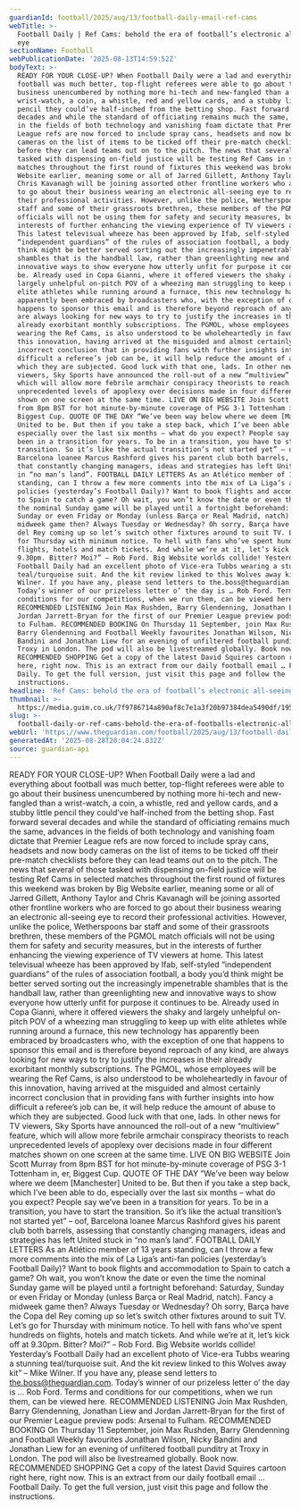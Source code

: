 ```yaml
---
guardianId: football/2025/aug/13/football-daily-email-ref-cams
webTitle: >-
  Football Daily | Ref Cams: behold the era of football’s electronic all-seeing
  eye
sectionName: Football
webPublicationDate: '2025-08-13T14:59:52Z'
bodyText: >-
  READY FOR YOUR CLOSE-UP? When Football Daily were a lad and everything about
  football was much better, top-flight referees were able to go about their
  business unencumbered by nothing more hi-tech and new-fangled than a
  wrist-watch, a coin, a whistle, red and yellow cards, and a stubby little
  pencil they could’ve half-inched from the betting shop. Fast forward several
  decades and while the standard of officiating remains much the same, advances
  in the fields of both technology and vanishing foam dictate that Premier
  League refs are now forced to include spray cans, headsets and now body
  cameras on the list of items to be ticked off their pre-match checklists
  before they can lead teams out on to the pitch. The news that several of those
  tasked with dispensing on-field justice will be testing Ref Cams in selected
  matches throughout the first round of fixtures this weekend was broken by Big
  Website earlier, meaning some or all of Jarred Gillett, Anthony Taylor and
  Chris Kavanagh will be joining assorted other frontline workers who are forced
  to go about their business wearing an electronic all-seeing eye to record
  their professional activities. However, unlike the police, Wetherspoons bar
  staff and some of their grassroots brethren, these members of the PGMOL match
  officials will not be using them for safety and security measures, but in the
  interests of further enhancing the viewing experience of TV viewers at home.
  This latest televisual wheeze has been approved by Ifab, self-styled
  “independent guardians” of the rules of association football, a body you’d
  think might be better served sorting out the increasingly impenetrable
  shambles that is the handball law, rather than greenlighting new and
  innovative ways to show everyone how utterly unfit for purpose it continues to
  be. Already used in Copa Gianni, where it offered viewers the shaky and
  largely unhelpful on-pitch POV of a wheezing man struggling to keep up with
  elite athletes while running around a furnace, this new technology has
  apparently been embraced by broadcasters who, with the exception of one that
  happens to sponsor this email and is therefore beyond reproach of any kind,
  are always looking for new ways to try to justify the increases in their
  already exorbitant monthly subscriptions. The PGMOL, whose employees will be
  wearing the Ref Cams, is also understood to be wholeheartedly in favour of
  this innovation, having arrived at the misguided and almost certainly
  incorrect conclusion that in providing fans with further insights into how
  difficult a referee’s job can be, it will help reduce the amount of abuse to
  which they are subjected. Good luck with that one, lads. In other news for TV
  viewers, Sky Sports have announced the roll-out of a new “multiview” feature,
  which will allow more febrile armchair conspiracy theorists to reach
  unprecedented levels of apoplexy over decisions made in four different matches
  shown on one screen at the same time. LIVE ON BIG WEBSITE Join Scott Murray
  from 8pm BST for hot minute-by-minute coverage of PSG 3-1 Tottenham in, er,
  Biggest Cup. QUOTE OF THE DAY “We’ve been way below where we deem [Manchester]
  United to be. But then if you take a step back, which I’ve been able to do,
  especially over the last six months – what do you expect? People say we’ve
  been in a transition for years. To be in a transition, you have to start the
  transition. So it’s like the actual transition’s not started yet” – oof,
  Barcelona loanee Marcus Rashford gives his parent club both barrels, assessing
  that constantly changing managers, ideas and strategies has left United stuck
  in “no man’s land”. FOOTBALL DAILY LETTERS As an Atlético member of 13 years
  standing, can I throw a few more comments into the mix of La Liga’s anti-fan
  policies (yesterday’s Football Daily)? Want to book flights and accommodation
  to Spain to catch a game? Oh wait, you won’t know the date or even the time
  the nominal Sunday game will be played until a fortnight beforehand: Saturday,
  Sunday or even Friday or Monday (unless Barça or Real Madrid, natch). Fancy a
  midweek game then? Always Tuesday or Wednesday? Oh sorry, Barça have the Copa
  del Rey coming up so let’s switch other fixtures around to suit TV. Let’s go
  for Thursday with minimum notice. To hell with fans who’ve spent hundreds on
  flights, hotels and match tickets. And while we’re at it, let’s kick off at
  9.30pm. Bitter? Moi?” – Rob Ford. Big Website worlds collide! Yesterday’s
  Football Daily had an excellent photo of Vice-era Tubbs wearing a stunning
  teal/turquoise suit. And the kit review linked to this Wolves away kit” – Mike
  Wilner. If you have any, please send letters to the.boss@theguardian.com.
  Today’s winner of our prizeless letter o’ the day is … Rob Ford. Terms and
  conditions for our competitions, when we run them, can be viewed here. 
  RECOMMENDED LISTENING Join Max Rushden, Barry Glendenning, Jonathan Liew and
  Jordan Jarrett-Bryan for the first of our Premier League preview pods: Arsenal
  to Fulham. RECOMMENDED BOOKING On Thursday 11 September, join Max Rushden,
  Barry Glendenning and Football Weekly favourites Jonathan Wilson, Nicky
  Bandini and Jonathan Liew for an evening of unfiltered football punditry at
  Troxy in London. The pod will also be livestreamed globally. Book now.
  RECOMMENDED SHOPPING Get a copy of the latest David Squires cartoon right
  here, right now. This is an extract from our daily football email … Football
  Daily. To get the full version, just visit this page and follow the
  instructions.
headline: 'Ref Cams: behold the era of football’s electronic all-seeing eye'
thumbnail: >-
  https://media.guim.co.uk/7f9786714a890af8c7e1a3f20b97384dea5490df/195_0_3675_2940/500.jpg
slug: >-
  football-daily-or-ref-cams-behold-the-era-of-footballs-electronic-all-seeing-eye
webUrl: 'https://www.theguardian.com/football/2025/aug/13/football-daily-email-ref-cams'
generatedAt: '2025-08-28T20:04:24.832Z'
source: guardian-api
---
```

READY FOR YOUR CLOSE-UP? When Football Daily were a lad and everything about football was much better, top-flight referees were able to go about their business unencumbered by nothing more hi-tech and new-fangled than a wrist-watch, a coin, a whistle, red and yellow cards, and a stubby little pencil they could’ve half-inched from the betting shop. Fast forward several decades and while the standard of officiating remains much the same, advances in the fields of both technology and vanishing foam dictate that Premier League refs are now forced to include spray cans, headsets and now body cameras on the list of items to be ticked off their pre-match checklists before they can lead teams out on to the pitch. The news that several of those tasked with dispensing on-field justice will be testing Ref Cams in selected matches throughout the first round of fixtures this weekend was broken by Big Website earlier, meaning some or all of Jarred Gillett, Anthony Taylor and Chris Kavanagh will be joining assorted other frontline workers who are forced to go about their business wearing an electronic all-seeing eye to record their professional activities. However, unlike the police, Wetherspoons bar staff and some of their grassroots brethren, these members of the PGMOL match officials will not be using them for safety and security measures, but in the interests of further enhancing the viewing experience of TV viewers at home. This latest televisual wheeze has been approved by Ifab, self-styled “independent guardians” of the rules of association football, a body you’d think might be better served sorting out the increasingly impenetrable shambles that is the handball law, rather than greenlighting new and innovative ways to show everyone how utterly unfit for purpose it continues to be. Already used in Copa Gianni, where it offered viewers the shaky and largely unhelpful on-pitch POV of a wheezing man struggling to keep up with elite athletes while running around a furnace, this new technology has apparently been embraced by broadcasters who, with the exception of one that happens to sponsor this email and is therefore beyond reproach of any kind, are always looking for new ways to try to justify the increases in their already exorbitant monthly subscriptions. The PGMOL, whose employees will be wearing the Ref Cams, is also understood to be wholeheartedly in favour of this innovation, having arrived at the misguided and almost certainly incorrect conclusion that in providing fans with further insights into how difficult a referee’s job can be, it will help reduce the amount of abuse to which they are subjected. Good luck with that one, lads. In other news for TV viewers, Sky Sports have announced the roll-out of a new “multiview” feature, which will allow more febrile armchair conspiracy theorists to reach unprecedented levels of apoplexy over decisions made in four different matches shown on one screen at the same time. LIVE ON BIG WEBSITE Join Scott Murray from 8pm BST for hot minute-by-minute coverage of PSG 3-1 Tottenham in, er, Biggest Cup. QUOTE OF THE DAY “We’ve been way below where we deem [Manchester] United to be. But then if you take a step back, which I’ve been able to do, especially over the last six months – what do you expect? People say we’ve been in a transition for years. To be in a transition, you have to start the transition. So it’s like the actual transition’s not started yet” – oof, Barcelona loanee Marcus Rashford gives his parent club both barrels, assessing that constantly changing managers, ideas and strategies has left United stuck in “no man’s land”. FOOTBALL DAILY LETTERS As an Atlético member of 13 years standing, can I throw a few more comments into the mix of La Liga’s anti-fan policies (yesterday’s Football Daily)? Want to book flights and accommodation to Spain to catch a game? Oh wait, you won’t know the date or even the time the nominal Sunday game will be played until a fortnight beforehand: Saturday, Sunday or even Friday or Monday (unless Barça or Real Madrid, natch). Fancy a midweek game then? Always Tuesday or Wednesday? Oh sorry, Barça have the Copa del Rey coming up so let’s switch other fixtures around to suit TV. Let’s go for Thursday with minimum notice. To hell with fans who’ve spent hundreds on flights, hotels and match tickets. And while we’re at it, let’s kick off at 9.30pm. Bitter? Moi?” – Rob Ford. Big Website worlds collide! Yesterday’s Football Daily had an excellent photo of Vice-era Tubbs wearing a stunning teal/turquoise suit. And the kit review linked to this Wolves away kit” – Mike Wilner. If you have any, please send letters to the.boss@theguardian.com. Today’s winner of our prizeless letter o’ the day is … Rob Ford. Terms and conditions for our competitions, when we run them, can be viewed here.  RECOMMENDED LISTENING Join Max Rushden, Barry Glendenning, Jonathan Liew and Jordan Jarrett-Bryan for the first of our Premier League preview pods: Arsenal to Fulham. RECOMMENDED BOOKING On Thursday 11 September, join Max Rushden, Barry Glendenning and Football Weekly favourites Jonathan Wilson, Nicky Bandini and Jonathan Liew for an evening of unfiltered football punditry at Troxy in London. The pod will also be livestreamed globally. Book now. RECOMMENDED SHOPPING Get a copy of the latest David Squires cartoon right here, right now. This is an extract from our daily football email … Football Daily. To get the full version, just visit this page and follow the instructions.
